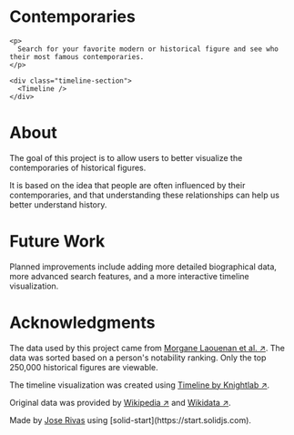 
<div class="page-container">
    <h1 id="timeline">Contemporaries</h1>

    <p>
      Search for your favorite modern or historical figure and see who their most famous contemporaries.
    </p>

    <div class="timeline-section">
      <Timeline />
    </div> 
</div>

<div class="page-container">
  <h1 id="about">About</h1>
  <p>
    The goal of this project is to allow users to better visualize the contemporaries of historical figures.        
  </p>
  <p>
    It is based on the idea that people are often influenced by their contemporaries, and that understanding these relationships can help us better understand history.
  </p>
</div>

<div class="page-container">
  <h1 id="future-work">Future Work</h1>
  <p>
    Planned improvements include adding more detailed biographical data, more advanced search features, and a more interactive timeline visualization.
  </p>
</div>

<div class="page-container">
  <h1 id="acknowledgements">Acknowledgments</h1>
  <p>
    The data used by this project came from <a href="https://www.nature.com/articles/s41597-022-01369-4" target="_blank" rel="noopener">Morgane Laouenan et al. &#8599;</a>. The data was sorted based on a person's notability ranking. Only the top 250,000 historical figures are viewable.
  </p>
  <p>
    The timeline visualization was created using <a href="https://timeline.knightlab.com/" target="_blank" rel="noopener">Timeline by Knightlab &#8599;</a>.
  </p>
  <p>
    Original data was provided by <a href="https://www.wikipedia.org/" target="_blank" rel="noopener">Wikipedia &#8599;</a> and <a href="https://www.wikidata.org/" target="_blank" rel="noopener">Wikidata &#8599;</a>.
  </p>
  <p>
    Made by <a href="https://www.rotios.dev/">Jose Rivas</a> using [solid-start](https://start.solidjs.com).
  </p>
</div>